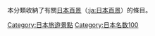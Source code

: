 本分類收納了有關[[日本百景|日本百景]]（[[:ja:日本百景|:ja:日本百景]]）的條目。

[[Category:日本旅遊景點|Category:日本旅遊景點]]
[[Category:日本名数100|Category:日本名数100]]